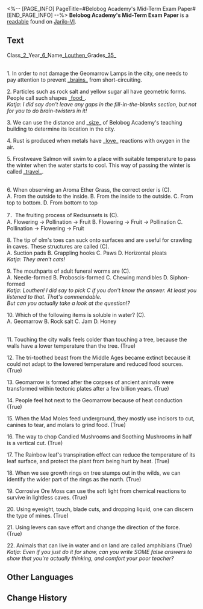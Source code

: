 <%-- [PAGE_INFO]
PageTitle=#Belobog Academy's Mid-Term Exam Paper#
[END_PAGE_INFO] --%>
{{Readable Infobox
|id           = 126
|partIds      = 190272
|title        = 
|image        = Item Jarilo-VI Readable.png
|world        = Jarilo-VI
|parts        = 1
|author       = <!--to be added-->
|description  = A failed exam paper. The owner of the exam paper seems to be a boy named Louthen.
|part1        = Belobog Academy's Mid-Term Exam Paper
|source1      = {{cx|Source missing}}
|characters   = 
|factions     = 
}}
'''Belobog Academy's Mid-Term Exam Paper''' is a [[readable]] found on [[Jarilo-VI]].
<!--
==Location==
{{Map Embed|<map name>|<marker id>}}
-->
==Text==
Class<u>_2_</u>Year<u>_6_</u>Name<u>_Louthen_</u>Grades<u>_35_</u>

{{Size|32|1) Fill in the Blanks}}<br />
1. In order to not damage the Geomarrow Lamps in the city, one needs to pay attention to prevent <u>_brains_</u> from short-circuiting.

2. Particles such as rock salt and yellow sugar all have geometric forms. People call such shapes <u>_food_</u>.<br />
''Katja: I did say don't leave any gaps in the fill-in-the-blanks section, but not for you to do brain-twisters in it!''

3. We can use the distance and <u>_size_</u> of Belobog Academy's teaching building to determine its location in the city.

4. Rust is produced when metals have <u>_love_</u> reactions with oxygen in the air.

5. Frostweave Salmon will swim to a place with suitable temperature to pass the winter when the water starts to cool. This way of passing the winter is called <u>_travel_</u>.

{{Size|32|2) Multiple Choice Questions}}<br />
6. When observing an Aroma Ether Grass, the correct order is (C).<br />
A. From the outside to the inside. B. From the inside to the outside. C. From top to bottom. D. From bottom to top

7．The fruiting process of Redsunsets is (C).<br />
A. Flowering → Pollination → Fruit B. Flowering → Fruit → Pollination C. Pollination → Flowering → Fruit

8. The tip of olm's toes can suck onto surfaces and are useful for crawling in caves. These structures are called (C).<br />
A. Suction pads B. Grappling hooks C. Paws D. Horizontal pleats<br />
''Katja: They aren't cats!''

9. The mouthparts of adult funeral worms are (C).<br />
A. Needle-formed B. Proboscis-formed C. Chewing mandibles D. Siphon-formed<br />
''Katja: Louthen! I did say to pick C if you don't know the answer. At least you listened to that. That's commendable.''<br />
''But can you actually take a look at the question!?''

10. Which of the following items is soluble in water? (C).<br />
A. Geomarrow B. Rock salt C. Jam D. Honey




{{Size|32|3) True/False Questions}}<br />
11. Touching the city walls feels colder than touching a tree, because the walls have a lower temperature than the tree. (True)

12. The tri-toothed beast from the Middle Ages became extinct because it could not adapt to the lowered temperature and reduced food sources. (True)

13. Geomarrow is formed after the corpses of ancient animals were transformed within tectonic plates after a few billion years. (True)

14. People feel hot next to the Geomarrow because of heat conduction (True)

15. When the Mad Moles feed underground, they mostly use incisors to cut, canines to tear, and molars to grind food. (True)

16. The way to chop Candied Mushrooms and Soothing Mushrooms in half is a vertical cut. (True)

17. The Rainbow leaf's transpiration effect can reduce the temperature of its leaf surface, and protect the plant from being hurt by heat. (True)

18. When we see growth rings on tree stumps out in the wilds, we can identify the wider part of the rings as the north. (True)

19. Corrosive Ore Moss can use the soft light from chemical reactions to survive in lightless caves. (True)

20. Using eyesight, touch, blade cuts, and dropping liquid, one can discern the type of mines. (True)

21. Using levers can save effort and change the direction of the force. (True)

22. Animals that can live in water and on land are called amphibians (True)<br />
''Katja: Even if you just do it for show, can you write SOME false answers to show that you're actually thinking, and comfort your poor teacher?''

<!--
==Trivia==
* 
-->
==Other Languages==
{{Other Languages
|en   = Belobog Academy's Mid-Term Exam Paper
|zhs  = 贝洛伯格学院期中测试卷
|zht  = 貝洛伯格學院期中考試卷
|ja   = ベロブルグ学院中間試験の解答用紙
|ko   = 벨로보그 아카데미의 중간고사 시험지
|es   = Examen de mitad del semestre de la Academia de Belobog
|fr   = Copie de l'examen de mi-semestre de l'Académie de Belobog
|ru   = Промежуточная экзаменационная работа Академии Белобога
|th   = ข้อสอบกลางภาคของสถาบัน Belobog
|vi   = Phiếu Thi Trong Học Viện Belobog
|de   = Zwischenprüfung der Belobog-Akademie
|id   = Makalah Ujian Tengah Semester Akademi Belobog
|pt   = Prova Semestral da Academia de Belobog
}}

==Change History==
{{Change History|1.0}}